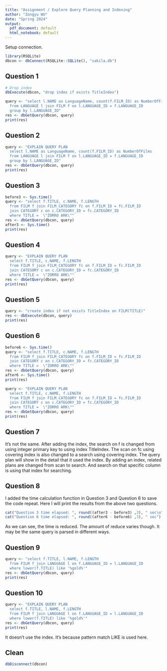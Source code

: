 ```yaml
---
title: "Assignment / Explore Query Planning and Indexing"
author: "Zongyu WU"
date: "Spring 2024"
output:
  pdf_document: default
  html_notebook: default
---
```


Setup connection.
```r
library(RSQLite)
dbcon <- dbConnect(RSQLite::SQLite(), "sakila.db")
```

## Question 1
```r
# Drop index
dbExecute(dbcon, "drop index if exists TitleIndex")
```


```r
query <- "select l.NAME as LanguageName, count(f.FILM_ID) as NumberOfFilms
  from LANGUAGE l join FILM f on l.LANGUAGE_ID = f.LANGUAGE_ID
  group by l.LANGUAGE_ID"
res <- dbGetQuery(dbcon, query)
print(res)
```

## Question 2
```r
query <- "EXPLAIN QUERY PLAN
  select l.NAME as LanguageName, count(f.FILM_ID) as NumberOfFilms
  from LANGUAGE l join FILM f on l.LANGUAGE_ID = f.LANGUAGE_ID
  group by l.LANGUAGE_ID"
res <- dbGetQuery(dbcon, query)
print(res)
```

## Question 3
```r
before3 <- Sys.time()
query <- "select f.TITLE, c.NAME, f.LENGTH
  from FILM f join FILM_CATEGORY fc on f.FILM_ID = fc.FILM_ID
  join CATEGORY c on c.CATEGORY_ID = fc.CATEGORY_ID
  where TITLE =  \"ZORRO ARK\""
res <- dbGetQuery(dbcon, query)
after3 <- Sys.time()
print(res)
```
## Question 4
```r
query <- "EXPLAIN QUERY PLAN
  select f.TITLE, c.NAME, f.LENGTH
  from FILM f join FILM_CATEGORY fc on f.FILM_ID = fc.FILM_ID
  join CATEGORY c on c.CATEGORY_ID = fc.CATEGORY_ID
  where TITLE =  \"ZORRO ARK\""
res <- dbGetQuery(dbcon, query)
print(res)
```

## Question 5
```r
query <- "create index if not exists TitleIndex on FILM(TITLE)"
res <- dbExecute(dbcon, query)
print(res)
```

## Question 6
```r
before6 <- Sys.time()
query <- "select f.TITLE, c.NAME, f.LENGTH
  from FILM f join FILM_CATEGORY fc on f.FILM_ID = fc.FILM_ID
  join CATEGORY c on c.CATEGORY_ID = fc.CATEGORY_ID
  where TITLE =  \"ZORRO ARK\""
res <- dbGetQuery(dbcon, query)
after6 <- Sys.time()
print(res)
```

```r
query <- "EXPLAIN QUERY PLAN
  select f.TITLE, c.NAME, f.LENGTH
  from FILM f join FILM_CATEGORY fc on f.FILM_ID = fc.FILM_ID
  join CATEGORY c on c.CATEGORY_ID = fc.CATEGORY_ID
  where TITLE =  \"ZORRO ARK\""
res <- dbGetQuery(dbcon, query)
print(res)
```

## Question 7
It's not the same. After adding the index, the search on f is changed from using integer primary key to using index TitleIndex. The scan on fc using covering index is also changed to a search using covering index. The query plan will show in the detail that it used the index. By adding an index, related plans are changed from scan to search. And search on that specific column is using that index for searching.


## Question 8
I added the time calculation function in Question 3 and Question 6 to save the code repeat. Here I will print the results from the above two questions.
```r
cat("Question 3 time elapsed: ", round((after3 - before3) ,3), " sec\n")
cat("Question 6 time elapsed: ", round((after6 - before6) ,3), " sec")
```
As we can see, the time is reduced. The amount of reduce varies though. It may be the same query is parsed in different ways.

## Question 9
```r
query <- "select f.TITLE, l.NAME, f.LENGTH
  from FILM f join LANGUAGE l on f.LANGUAGE_ID = l.LANGUAGE_ID
  where lower(f.TITLE) like '%gold%'"
res <- dbGetQuery(dbcon, query)
print(res)
```

## Question 10
```r
query <- "EXPLAIN QUERY PLAN
  select f.TITLE, l.NAME, f.LENGTH
  from FILM f join LANGUAGE l on f.LANGUAGE_ID = l.LANGUAGE_ID
  where lower(f.TITLE) like '%gold%'"
res <- dbGetQuery(dbcon, query)
print(res)
```
It doesn't use the index. It's because pattern match LIKE is used here.

## Clean
```r
dbDisconnect(dbcon)
```

